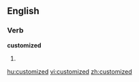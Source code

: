 
==English==

===Verb===
'''customized'''

# {{past of|[[customize]]}}

[[hu:customized]]
[[vi:customized]]
[[zh:customized]]